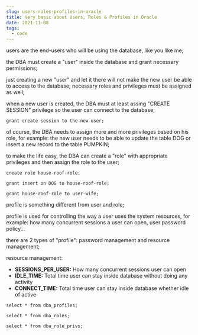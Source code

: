 ```yaml
---
slug: users-roles-profiles-in-oracle
title: Very basic about Users, Roles & Profiles in Oracle
date: 2021-11-08
tags:
  - code
---
```

users are the end-users who will be using the database, like you like me;

the DBA must create a "user" inside the database and grant necessary permissions;

just creating a new "user" and let it there will not make the new user be able to access to the database; necessary roles and privileges must be assigned as well;

when a new user is created, the DBA must at least assing "CREATE SESSION" privilege so the user can connect to the database;

```
grant create session to the-new-user;
```

of course, the DBA needs to assign more and more privileges based on his role, for example: the new user needs to be able to update the table DOG or insert a new record to the table PUMPKIN;

to make the life easy, the DBA can create a "role" with appropriate privileges and then assign the role to the user;

```
create role house-roof-role;
```

```
grant insert on DOG to house-roof-role;
```

```
grant house-roof-role to user-wife;
```

profile is something different from user and role;

profile is used for controlling the way a user uses the system resources, for example: how many concurrent sessions a user can open, user password policy...

there are 2 types of "profile": password management and resource management;

resource management:

* **SESSIONS_PER_USER:** How many concurrent sessions user can open
* **IDLE_TIME:** Total time user can stay inside database without doing any activity
* **CONNECT_TIME:** Total time user can stay inside database whether idle of active

```
select * from dba_profiles;
```

```
select * from dba_roles;
```

```
select * from dba_role_privs;
```